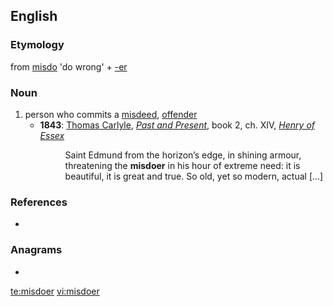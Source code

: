 ==English==

===Etymology===
from [[misdo]] 'do wrong' + [[-er]]

===Noun===
{{en-noun}}

# person who commits a [[misdeed]], [[offender]]
#* '''1843''': [[w:Thomas_Carlyle|Thomas Carlyle]], ''[[:w:Past and Present (book)|Past and Present]]'', book 2, ch. XIV, ''[[:w:Henry d'Essex|Henry of Essex]]''
#*: Saint Edmund from the horizon’s edge, in shining armour, threatening the '''misdoer''' in his hour of extreme need: it is beautiful, it is great and true. So old, yet so modern, actual […]

===References===
* {{R:Webster NCD 1967}}

===Anagrams===
* {{l|en|moiders}}

[[te:misdoer]]
[[vi:misdoer]]
